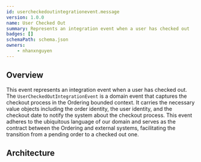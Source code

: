 ```yaml
---
id: usercheckedoutintegrationevent.message
version: 1.0.0
name: User Checked Out
summary: Represents an integration event when a user has checked out
badges: []
schemaPath: schema.json
owners:
    - nhanxnguyen
---
```


## Overview

This event represents an integration event when a user has checked out. The `UserCheckedOutIntegrationEvent` is a domain event that captures the checkout process in the Ordering bounded context. It carries the necessary value objects including the order identity, the user identity, and the checkout date to notify the system about the checkout process. This event adheres to the ubiquitous language of our domain and serves as the contract between the Ordering and external systems, facilitating the transition from a pending order to a checked out one.

## Architecture

<NodeGraph />
